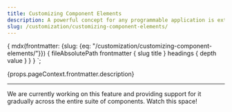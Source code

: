 ```yaml
---
title: Customizing Component Elements
description: A powerful concept for any programmable application is extending existing components and customizing their look and feel.
slug: /customization/customizing-component-elements/
---
```



  {
    mdx(frontmatter: {slug: {eq: "/customization/customizing-component-elements/"}}) {
      fileAbsolutePath
      frontmatter {
        slug
        title
      }
      headings {
        depth
        value
      }
    }
  }
`;

<ComponentHeader name={props.pageContext.frontmatter.title} categoryRoute={SidebarCategoryRoutes.CUSTOMIZATION} />

<P variant="lead">{props.pageContext.frontmatter.description}</P>

---

<contentwrapper>

<PageAside data={props.data.mdx} />

<content>

We are currently working on this feature and providing support for it gradually across the entire suite of components. Watch this space!

</content>

</contentwrapper>
